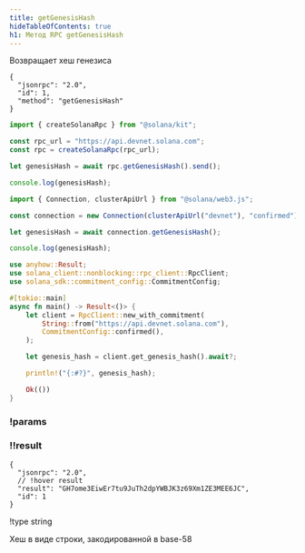 ```yaml
---
title: getGenesisHash
hideTableOfContents: true
h1: Метод RPC getGenesisHash
---
```


Возвращает хеш генезиса

<APIMethod>

```jsonc !!request curl
{
  "jsonrpc": "2.0",
  "id": 1,
  "method": "getGenesisHash"
}
```

```ts !!request title="Kit"
import { createSolanaRpc } from "@solana/kit";

const rpc_url = "https://api.devnet.solana.com";
const rpc = createSolanaRpc(rpc_url);

let genesisHash = await rpc.getGenesisHash().send();

console.log(genesisHash);
```

```ts !!request title="web3.js"
import { Connection, clusterApiUrl } from "@solana/web3.js";

const connection = new Connection(clusterApiUrl("devnet"), "confirmed");

let genesisHash = await connection.getGenesisHash();

console.log(genesisHash);
```

```rs !!request title="Rust"
use anyhow::Result;
use solana_client::nonblocking::rpc_client::RpcClient;
use solana_sdk::commitment_config::CommitmentConfig;

#[tokio::main]
async fn main() -> Result<()> {
    let client = RpcClient::new_with_commitment(
        String::from("https://api.devnet.solana.com"),
        CommitmentConfig::confirmed(),
    );

    let genesis_hash = client.get_genesis_hash().await?;

    println!("{:#?}", genesis_hash);

    Ok(())
}
```

### !params

### !!result

```jsonc !response
{
  "jsonrpc": "2.0",
  // !hover result
  "result": "GH7ome3EiwEr7tu9JuTh2dpYWBJK3z69Xm1ZE3MEE6JC",
  "id": 1
}
```

!type string

Хеш в виде строки, закодированной в base-58

</APIMethod>
